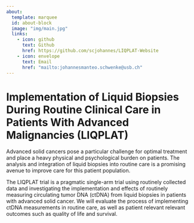 ```yaml
---
about:
  template: marquee
  id: about-block
  image: "img/main.jpg"
  links:
    - icon: github
      text: Github
      href: https://github.com/scjohannes/LIQPLAT-Website
    - icon: envelope
      text: Email
      href: "mailto:johannesmanteo.schwenke@usb.ch"  
---
```


::: {#about-block} 
:::


# Implementation of Liquid Biopsies During Routine Clinical Care in Patients With Advanced Malignancies (LIQPLAT)


Advanced solid cancers pose a particular challenge for optimal treatment and place a heavy physical and psychological burden on patients. The analysis and integration of liquid biopsies into routine care is a promising avenue to improve care for this patient population.

The LIQPLAT trial is a pragmatic single-arm trial using routinely collected data and investigating the implementation and effects of routinely measuring circulating tumor DNA (ctDNA) from liquid biopsies in patients with advanced solid cancer. We will evaluate the process of implementing ctDNA measurements in routine care, as well as patient relevant relevant outcomes such as quality of life and survival.


